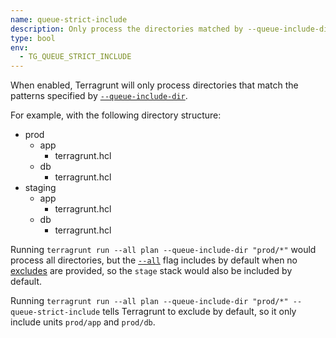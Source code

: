 ```yaml
---
name: queue-strict-include
description: Only process the directories matched by --queue-include-dir.
type: bool
env:
  - TG_QUEUE_STRICT_INCLUDE
---
```



When enabled, Terragrunt will only process directories that match the patterns specified by [`--queue-include-dir`](/docs/reference/cli/commands/run#queue-include-dir).

For example, with the following directory structure:

<FileTree>

- prod
  - app
    - terragrunt.hcl
  - db
    - terragrunt.hcl
- staging
  - app
    - terragrunt.hcl
  - db
    - terragrunt.hcl

</FileTree>

Running `terragrunt run --all plan --queue-include-dir "prod/*"` would process all directories, but the [`--all`](/docs/reference/cli/commands/run#all) flag includes by default when no [excludes](/docs/reference/cli/commands/run#queue-exclude-dir) are provided, so the `stage` stack would also be included by default.

Running `terragrunt run --all plan --queue-include-dir "prod/*" --queue-strict-include` tells Terragrunt to exclude by default, so it only include units `prod/app` and `prod/db`.
